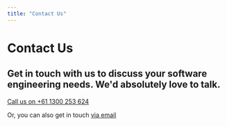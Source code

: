```yaml
---
title: "Contact Us"
---
```


# Contact Us

## Get in touch with us to discuss your software engineering needs. We'd absolutely love to talk.

<p className="phone">

  <a href="tel:1300253624" className="btn btn-primary">
    Call us on +61 1300 253 624
  </a>
</p>

Or, you can also get in touch [via email](mailto:hello@alembic.com.au)

